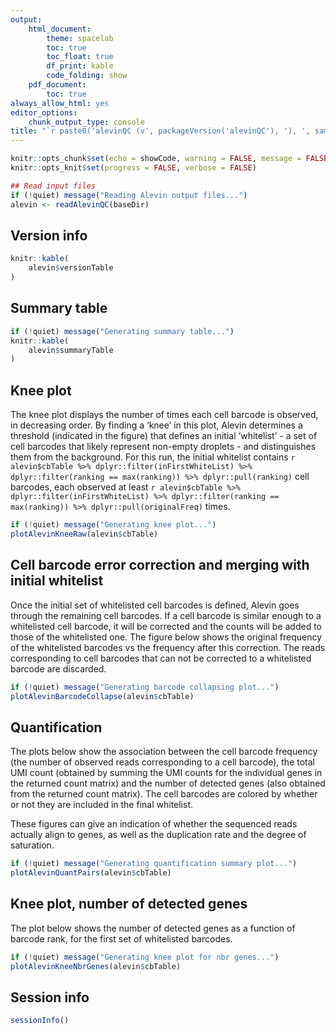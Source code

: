 ```yaml
---
output: 
    html_document:
        theme: spacelab
        toc: true
        toc_float: true
        df_print: kable
        code_folding: show
    pdf_document:
        toc: true
always_allow_html: yes
editor_options: 
    chunk_output_type: console
title: "`r paste0('alevinQC (v', packageVersion('alevinQC'), '), ', sampleId)`"
---
```


<style>
   tbody tr:nth-child(odd){
    background-color: #D6E0F5;
  }
</style>

```r
knitr::opts_chunk$set(echo = showCode, warning = FALSE, message = FALSE)
knitr::opts_knit$set(progress = FALSE, verbose = FALSE)
```

```r
## Read input files
if (!quiet) message("Reading Alevin output files...")
alevin <- readAlevinQC(baseDir)
```

## Version info

```r
knitr::kable(
    alevin$versionTable
)
```

## Summary table

```r
if (!quiet) message("Generating summary table...")
knitr::kable(
    alevin$summaryTable
)
```

## Knee plot

The knee plot displays the number of times each cell barcode is observed, in
decreasing order. By finding a 'knee' in this plot, Alevin determines a
threshold (indicated in the figure) that defines an initial 'whitelist' - a set
of cell barcodes that likely represent non-empty droplets - and distinguishes
them from the background. For this run, the initial whitelist contains 
`r alevin$cbTable %>% dplyr::filter(inFirstWhiteList) %>% dplyr::filter(ranking == max(ranking)) %>% dplyr::pull(ranking)` cell barcodes, each observed at least 
`r alevin$cbTable %>% dplyr::filter(inFirstWhiteList) %>% dplyr::filter(ranking == max(ranking)) %>% dplyr::pull(originalFreq)` times. 

```r
if (!quiet) message("Generating knee plot...")
plotAlevinKneeRaw(alevin$cbTable)
```

## Cell barcode error correction and merging with initial whitelist

Once the initial set of whitelisted cell barcodes is defined, Alevin goes
through the remaining cell barcodes. If a cell barcode is similar enough to a
whitelisted cell barcode, it will be corrected and the counts will be added to
those of the whitelisted one. The figure below shows the original frequency of
the whitelisted barcodes vs the frequency after this correction. The reads
corresponding to cell barcodes that can not be corrected to a whitelisted
barcode are discarded. 

```r
if (!quiet) message("Generating barcode collapsing plot...")
plotAlevinBarcodeCollapse(alevin$cbTable)
```

## Quantification

The plots below show the association between the cell barcode frequency (the
number of observed reads corresponding to a cell barcode), the total UMI count
(obtained by summing the UMI counts for the individual genes in the returned
count matrix) and the number of detected genes (also obtained from the returned
count matrix). The cell barcodes are colored by whether or not they are included
in the final whitelist.

These figures can give an indication of whether the sequenced reads actually
align to genes, as well as the duplication rate and the degree of saturation.

```r
if (!quiet) message("Generating quantification summary plot...")
plotAlevinQuantPairs(alevin$cbTable)
```

## Knee plot, number of detected genes

The plot below shows the number of detected genes as a function of barcode rank,
for the first set of whitelisted barcodes.

```r
if (!quiet) message("Generating knee plot for nbr genes...")
plotAlevinKneeNbrGenes(alevin$cbTable)
```


## Session info

```r
sessionInfo()
```

